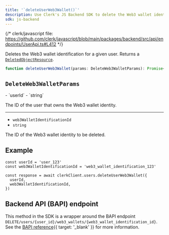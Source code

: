 ```yaml
---
title: '`deleteUserWeb3Wallet()`'
description: Use Clerk's JS Backend SDK to delete the Web3 wallet identification for a given user.
sdk: js-backend
---
```


{/* clerk/javascript file: https://github.com/clerk/javascript/blob/main/packages/backend/src/api/endpoints/UserApi.ts#L412 */}

Deletes the Web3 wallet identification for a given user. Returns a [`DeletedObjectResource`](/docs/reference/javascript/types/deleted-object-resource).

```ts
function deleteUserWeb3Wallet(params: DeleteWeb3WalletParams): Promise<DeletedObject>
```

## `DeleteWeb3WalletParams`

<Properties>
  - `userId`
  - `string`

  The ID of the user that owns the Web3 wallet identity.

  ---

  - `web3WalletIdentificationId`
  - `string`

  The ID of the Web3 wallet identity to be deleted.
</Properties>

## Example

<Include src="_partials/backend/usage" />

```tsx
const userId = 'user_123'
const web3WalletIdentificationId = 'web3_wallet_identification_123'

const response = await clerkClient.users.deleteUserWeb3Wallet({
  userId,
  web3WalletIdentificationId,
})
```

## Backend API (BAPI) endpoint

This method in the SDK is a wrapper around the BAPI endpoint `DELETE/users/{user_id}/web3_wallets/{web3_wallet_identification_id}`. See the [BAPI reference](/docs/reference/backend-api/tag/users/delete/users/%7Buser_id%7D/web3_wallets/%7Bweb3_wallet_identification_id%7D){{ target: '_blank' }} for more information.
